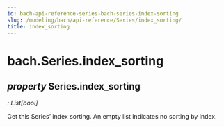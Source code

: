 ```yaml
---
id: bach-api-reference-series-bach-series-index-sorting
slug: /modeling/bach/api-reference/Series/index_sorting/
title: index_sorting
---
```


# bach.Series.index_sorting

<div className="property">

## <span className="type-annotation"><em>property </em></span> <span className="additional-name">Series.</span><span className="name">index_sorting</span>

<span className="type-annotation"><em>

: List[bool]

</em></span> 


<div className="content">

Get this Series’ index sorting. An empty list indicates no sorting by index.


</div>


</div>
